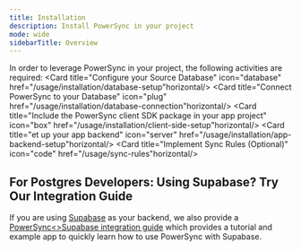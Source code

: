 ```yaml
---
title: Installation
description: Install PowerSync in your project
mode: wide
sidebarTitle: Overview
---
```


In order to leverage PowerSync in your project, the following activities are required:
<CardGroup>
<Card title="Configure your Source Database" icon="database" href="/usage/installation/database-setup"horizontal/>
<Card title="Connect PowerSync to your Database" icon="plug" href="/usage/installation/database-connection"horizontal/>
<Card title="Include the PowerSync client SDK package in your app project" icon="box" href="/usage/installation/client-side-setup"horizontal/>
<Card title="et up your app backend" icon="server" href="/usage/installation/app-backend-setup"horizontal/>
<Card title="Implement Sync Rules (Optional)" icon="code" href="/usage/sync-rules"horizontal/> </CardGroup>


## For Postgres Developers: Using Supabase? Try Our Integration Guide
If you are using [Supabase](https://supabase.com/) as your backend, we also provide a [PowerSync\<>Supabase integration guide](/integration-guides/supabase-+-powersync) which provides a tutorial and example app to quickly learn how to use PowerSync with Supabase.
